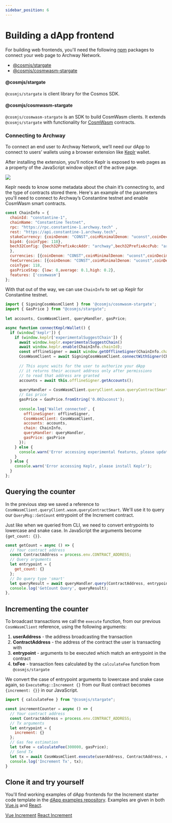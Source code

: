 ```yaml
---
sidebar_position: 6
---
```


# Building a dApp frontend

For building web frontends, you'll need the following [npm](https://www.npmjs.com/) packages to connect your web page to Archway Network.

- [@cosmjs/stargate](https://www.npmjs.com/package/@cosmjs/stargate)
- [@cosmjs/cosmwasm-stargate](https://www.npmjs.com/package/@cosmjs/cosmwasm-stargate)

#### @cosmjs/stargate
`@cosmjs/stargate` is client library for the Cosmos SDK.

#### @cosmjs/cosmwasm-stargate
`@cosmjs/cosmwasm-stargate` is an SDK to build CosmWasm clients. It extends `@cosmjs/stargate` with functionality for [CosmWasm](https://cosmwasm.com/) contracts.


### Connecting to Archway

To connect an end user to Archway Network, we’ll need our dApp to connect to users’ wallets using a browser extension like [Keplr](https://chrome.google.com/webstore/detail/keplr/dmkamcknogkgcdfhhbddcghachkejeap) wallet.

After installing the extension, you’ll notice Keplr is exposed to web pages as a property of the JavaScript window object of the active page.

![](../../../assets/keplr11.png)

Keplr needs to know some metadata about the chain it’s connecting to, and the type of contracts stored there.
Here's an example of the parameters you'll need to connect to Archway’s Constantine testnet and enable CosmWasm smart contracts.

```js
const ChainInfo = {
  chainId: "constantine-1",
  chainName: "Constantine Testnet",
  rpc: "https://rpc.constantine-1.archway.tech" ,
  rest: "https://api.constantine-1.archway.tech",
  stakeCurrency: {coinDenom: "CONST",coinMinimalDenom: "uconst",coinDecimals: 6},
  bip44: {coinType: 118},
  bech32Config: {bech32PrefixAccAddr: "archway",bech32PrefixAccPub: "archwaypub",bech32PrefixValAddr: "archwayvaloper",bech32PrefixValPub: "archwayvaloperpub",bech32PrefixConsAddr: "archwayvalcons",bech32PrefixConsPub: "archwayvalconspub"
  },
  currencies: [{coinDenom: "CONST",coinMinimalDenom: "uconst",coinDecimals: 6}],
  feeCurrencies: [{coinDenom: "CONST",coinMinimalDenom: "uconst",coinDecimals: 6}],
  coinType: 118,
  gasPriceStep: {low: 0,average: 0.1,high: 0.2},
  features: ['cosmwasm']
};
```

With that out of the way, we can use `ChainInfo` to set up Keplr for Constantine testnet.

```js
import { SigningCosmWasmClient } from '@cosmjs/cosmwasm-stargate';
import { GasPrice } from "@cosmjs/stargate";
 
let accounts, CosmWasmClient, queryHandler, gasPrice;

async function connectKeplrWallet() {
  if (window['keplr']) {
    if (window.keplr['experimentalSuggestChain']) {
      await window.keplr.experimentalSuggestChain()
      await window.keplr.enable(ChainInfo.chainId);
      const offlineSigner = await window.getOfflineSigner(ChainInfo.chainId);
      CosmWasmClient = await SigningCosmWasmClient.connectWithSigner(ChainInfo.rpc, offlineSigner);
     
      // This async waits for the user to authorize your dApp
      // it returns their account address only after permissions
      // to read that address are granted
      accounts = await this.offlineSigner.getAccounts();
 
      queryHandler = CosmWasmClient.queryClient.wasm.queryContractSmart;
      // Gas price
      gasPrice = GasPrice.fromString('0.002uconst');
 
      console.log('Wallet connected', {
        offlineSigner: offlineSigner,
        CosmWasmClient: CosmWasmClient,
        accounts: accounts,
        chain: ChainInfo,
        queryHandler: queryHandler,
        gasPrice: gasPrice
      });
    } else {
      console.warn('Error accessing experimental features, please update Keplr');
    }
  } else {
    console.warn('Error accessing Keplr, please install Keplr');
  }
};
```

## Querying the counter

In the previous step we saved a reference to `CosmWasmClient.queryClient.wasm.queryContractSmart`. We'll use it to query our `QueryMsg::GetCount` entrypoint of the Increment contract. 

Just like when we queried from CLI, we need to convert entrypoints to lowercase and snake case. In JavaScript the arguments become `{get_count: {}}`.

```js
const getCount = async () => {
  // Your contract address
  const ContractAddress = process.env.CONTRACT_ADDRESS;
  // Query arguments
  let entrypoint = {
    get_count: {}
  };
  // Do query type 'smart'
  let queryResult = await queryHandler.query(ContractAddress, entrypoint);
  console.log('GetCount Query', queryResult);
},
```

## Incrementing the counter
To broadcast transactions we call the `execute` function, from our previous `CosmWasmClient` reference, using the following arguments:

1. **userAddress** - the address broadcasting the transaction
2. **ContractAddress** - the address of the contract the user is transacting with
3. **entrypoint** - arguments to be executed which match an entrypoint in the contract
4. **txFee** - transaction fees calculated by the `calculateFee` function from `@cosmjs/stargate`

We convert the case of entrypoint arguments to lowercase and snake case again, so `ExecuteMsg::Increment {}` from our Rust contract becomes `{increment: {}}` in our JavaScript.

```js
import { calculateFee } from "@cosmjs/stargate";

const incrementCounter = async () => {
  // Your contract address
  const ContractAddress = process.env.CONTRACT_ADDRESS;
  // Tx arguments
  let entrypoint = {
    increment: {}
  };
  // Gas fee estimation
  let txFee = calculateFee(300000, gasPrice);
  // Send Tx
  let tx = await CosmWasmClient.execute(userAddress, ContractAddress, entrypoint, txFee);
  console.log('Increment Tx', tx);
}
```

## Clone it and try yourself

You'll find working examples of dApp frontends for the Increment starter code template in the [dApp examples repository](https://github.com/archway-network/dApp-examples). Examples are given in both [Vue.js](https://vuejs.org/) and [React](https://reactjs.org/).


<Tabs>
  <TabItem value="vue" label="Vue.js" default>
    <a href="https://github.com/archway-network/dApp-examples/tree/main/vuejs/increment" target="_blank">Vue Increment</a>
  </TabItem>
  <TabItem value="react" label="React">
    <a href="https://github.com/archway-network/dApp-examples/tree/main/react/increment" target="_blank">React Increment</a>
  </TabItem>
</Tabs>